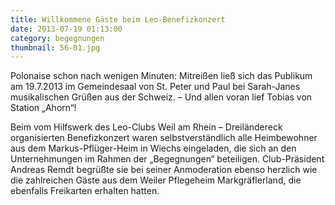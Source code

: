 ```yaml
---
title: Willkommene Gäste beim Leo-Benefizkonzert
date: 2013-07-19 01:13:00
category: begegnungen
thumbnail: 56-01.jpg
---
```


Polonaise schon nach wenigen Minuten: Mitreißen ließ sich das Publikum am 19.7.2013 im Gemeindesaal von St. Peter und Paul bei Sarah-Janes musikalischen Grüßen aus der Schweiz. – Und allen voran lief Tobias von Station „Ahorn“!

Beim vom Hilfswerk des Leo-Clubs Weil am Rhein – Dreiländereck organisierten Benefizkonzert waren selbstverständlich alle Heimbewohner aus dem Markus-Pflüger-Heim in Wiechs eingeladen, die sich an den Unternehmungen im Rahmen der „Begegnungen“ beteiligen. Club-Präsident Andreas Remdt begrüßte sie bei seiner Anmoderation ebenso herzlich wie die zahlreichen Gäste aus dem Weiler Pflegeheim Markgräflerland, die ebenfalls Freikarten erhalten hatten.
